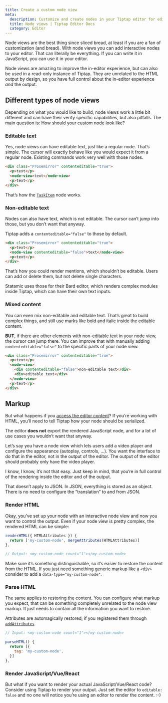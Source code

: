 ```yaml
---
title: Create a custom node view
meta:
  description: Customize and create nodes in your Tiptap editor for editable and non-editable content with interactive node views. More in the docs!
  title: Node views | Tiptap Editor Docs
  category: Editor
---
```



Node views are the best thing since sliced bread, at least if you are a fan of customization (and bread). With node views you can add interactive nodes to your editor. That can literally be everything. If you can write it in JavaScript, you can use it in your editor.

Node views are amazing to improve the in-editor experience, but can also be used in a read-only instance of Tiptap. They are unrelated to the HTML output by design, so you have full control about the in-editor experience _and_ the output.

## Different types of node views

Depending on what you would like to build, node views work a little bit different and can have their verify specific capabilities, but also pitfalls. The main question is: How should your custom node look like?

### Editable text

Yes, node views can have editable text, just like a regular node. That’s simple. The cursor will exactly behave like you would expect it from a regular node. Existing commands work very well with those nodes.

```html
<div class="Prosemirror" contenteditable="true">
  <p>text</p>
  <node-view>text</node-view>
  <p>text</p>
</div>
```

That’s how the [`TaskItem`](/editor/extensions/nodes/task-item) node works.

### Non-editable text

Nodes can also have text, which is not editable. The cursor can’t jump into those, but you don’t want that anyway.

Tiptap adds a `contenteditable="false"` to those by default.

```html
<div class="Prosemirror" contenteditable="true">
  <p>text</p>
  <node-view contenteditable="false">text</node-view>
  <p>text</p>
</div>
```

That’s how you could render mentions, which shouldn’t be editable. Users can add or delete them, but not delete single characters.

Statamic uses those for their Bard editor, which renders complex modules inside Tiptap, which can have their own text inputs.

### Mixed content

You can even mix non-editable and editable text. That’s great to build complex things, and still use marks like bold and italic inside the editable content.

**BUT**, if there are other elements with non-editable text in your node view, the cursor can jump there. You can improve that with manually adding `contenteditable="false"` to the specific parts of your node view.

```html
<div class="Prosemirror" contenteditable="true">
  <p>text</p>
  <node-view>
    <div contenteditable="false">non-editable text</div>
    <div>editable text</div>
  </node-view>
  <p>text</p>
</div>
```

## Markup

But what happens if you [access the editor content](/guides/output-json-html)? If you’re working with HTML, you’ll need to tell Tiptap how your node should be serialized.

The editor **does not** export the rendered JavaScript node, and for a lot of use cases you wouldn’t want that anyway.

Let’s say you have a node view which lets users add a video player and configure the appearance (autoplay, controls, …). You want the interface to do that in the editor, not in the output of the editor. The output of the editor should probably only have the video player.

I know, I know, it’s not that easy. Just keep in mind, that you‘re in full control of the rendering inside the editor and of the output.

<Callout title="What if you store JSON?" variant="warning">
  That doesn’t apply to JSON. In JSON, everything is stored as an object. There is no need to
  configure the “translation” to and from JSON.
</Callout>

### Render HTML

Okay, you’ve set up your node with an interactive node view and now you want to control the output. Even if your node view is pretty complex, the rendered HTML can be simple:

```js
renderHTML({ HTMLAttributes }) {
  return ['my-custom-node', mergeAttributes(HTMLAttributes)]
},

// Output: <my-custom-node count="1"></my-custom-node>
```

Make sure it’s something distinguishable, so it’s easier to restore the content from the HTML. If you just need something generic markup like a `<div>` consider to add a `data-type="my-custom-node"`.

### Parse HTML

The same applies to restoring the content. You can configure what markup you expect, that can be something completely unrelated to the node view markup. It just needs to contain all the information you want to restore.

Attributes are automagically restored, if you registered them through [`addAttributes`](/editor/extensions/custom-extensions/extend-existing#attributes).

```js
// Input: <my-custom-node count="1"></my-custom-node>

parseHTML() {
  return [{
    tag: 'my-custom-node',
  }]
},
```

### Render JavaScript/Vue/React

But what if you want to render your actual JavaScript/Vue/React code? Consider using Tiptap to render your output. Just set the editor to `editable: false` and no one will notice you’re using an editor to render the content. :-)
